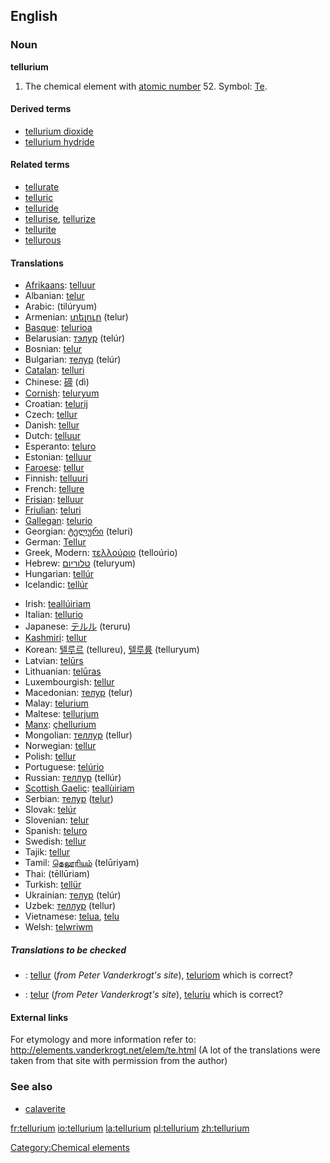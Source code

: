 ==English==

{{elements|Te|antimony|Sb|iodine|I}}
===Noun===
{{wikipedia}}
'''tellurium'''
#{{uncountable}} The chemical element with [[atomic number]] 52. Symbol: [[Te]].

====Derived terms====
*[[tellurium dioxide]]
*[[tellurium hydride]]

====Related terms====
*[[tellurate]]
*[[telluric]]
*[[telluride]]
*[[tellurise]], [[tellurize]]
*[[tellurite]]
*[[tellurous]]

====Translations====
{{top}}
*[[Afrikaans]]: [[telluur]]
*Albanian: [[telur]]
*Arabic: {{ARchar|[[تيلوريوم]]}} (tilúryum) {{m}}
*Armenian: [[տելուր]] (telur)
*[[Basque]]: [[telurioa]]
*Belarusian: [[тэлур]] (telúr) {{m}}
*Bosnian: [[telur]]
*Bulgarian: [[телур]] (telúr) {{m}}
*[[Catalan]]: [[telluri]]
*Chinese: [[碲]] (dì)
*[[Cornish]]: [[teluryum]]
*Croatian: [[telurij]]
*Czech: [[tellur]]
*Danish: [[tellur]]
*Dutch: [[telluur]] {{n}}
*Esperanto: [[teluro]]
*Estonian: [[telluur]]
*[[Faroese]]: [[tellur]]
*Finnish: [[telluuri]]
*French: [[tellure]] {{m}}
*[[Frisian]]: [[telluur]]
*[[Friulian]]: [[teluri]]
*[[Gallegan]]: [[telurio]]
*Georgian: [[ტელური]] (teluri)
*German: [[Tellur]] {{n}}
*Greek, Modern: [[τελλούριο]] (telloúrio) {{n}}
*Hebrew: [[טלוריום]] (teluryum)
*Hungarian: [[tellúr]]
*Icelandic: [[tellúr]]
{{mid}}
*Irish: [[teallúiriam]]
*Italian: [[tellurio]] {{m}}
*Japanese: [[テルル]] (teruru)
*[[Kashmiri]]: [[tellur]]
*Korean: [[텔루르]] (tellureu), [[텔루륨]] (telluryum)
*Latvian: [[telūrs]]
*Lithuanian: [[telūras]]
*Luxembourgish: [[tellur]]
*Macedonian: [[телур]] (telur)
*Malay: [[telurium]]
*Maltese: [[tellurjum]]
*[[Manx]]: [[çhellurium]]
*Mongolian: [[теллур]] (tellur)
*Norwegian: [[tellur]]
*Polish: [[tellur]] {{m}}
*Portuguese: [[telúrio]] {{m}}
*Russian: [[теллур]] (tellúr) {{m}}
*[[Scottish Gaelic]]: [[teallùiriam]]
*Serbian: [[телур]] ([[telur]]) {{m}}
*Slovak: [[telúr]]
*Slovenian: [[telur]]
*Spanish: [[teluro]] {{m}}
*Swedish: [[tellur]]
*Tajik: [[tellur]]
*Tamil: [[தெலூரியம்]] (telūriyam)
*Thai: {{THchar|[[เทลลูเรียม]]}} (tēllūriam)
*Turkish: [[tellür]]
*Ukrainian: [[телур]] (telúr) {{m}}
*Uzbek: [[теллур]] (tellur)
*Vietnamese: [[telua]], [[telu]]
*Welsh: [[telwriwm]]
{{bottom}}

=====Translations to be checked=====
<!--Remove this section once all of the translations below have been moved into the tables above.-->
{{checktrans}}

*{{ttbc|Breton}}: [[tellur]] (''from Peter Vanderkrogt's site''), [[teluriom]] {{m}} which is correct?
*{{ttbc|Romanian}}: [[telur]] (''from Peter Vanderkrogt's site''), [[teluriu]] {{n}} which is correct?

====External links====
For etymology and more information refer to:
http://elements.vanderkrogt.net/elem/te.html
(A lot of the translations were taken from that site with permission from the author)

===See also===
*[[calaverite]]

[[Category:Chemical elements]]

[[fr:tellurium]]
[[io:tellurium]]
[[la:tellurium]]
[[pl:tellurium]]
[[zh:tellurium]]